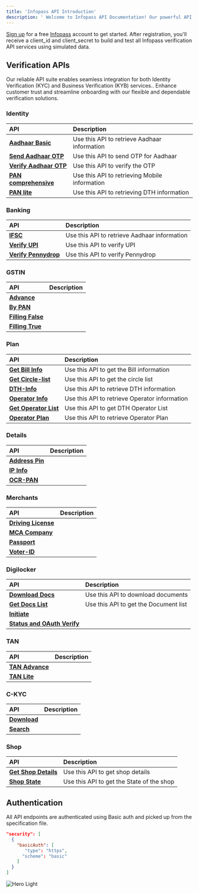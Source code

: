 ```yaml
---
title: 'Infopass API Introduction'
description: ' Welcome to Infopass API Documentation! Our powerful API suite is designed to streamline and enhance your verification processes'
---
```



<Note>

[Sign up](https://auth.enginify.in/signup) for a free [Infopass](https://infopass.in) account to get started. After registration, you'll receive a client_id and client_secret to build and test all Infopass verification API services using simulated data.

</Note>

## Verification APIs

Our reliable API suite enables seamless integration for both Identity Verification (KYC) and Business Verification (KYB) services.. Enhance customer trust and streamline onboarding with our flexible and dependable verification solutions.

### Identity 

| API                                                                           | Description                                     |
| :---------------------------------------------------------------------------- | :---------------------------------------------- |
| <a href="/api-reference/infopass-api/endpoint/identity/aadhar-basic">**Aadhaar Basic**</a> | Use this API to retrieve Aadhaar information  |
| <a href="/api-reference/infopass-api/endpoint/identity/aadhar-otp-send">**Send Aadhaar OTP**</a>| Use this API to send OTP for Aadhaar  |
| <a href="/api-reference/infopass-api/endpoint/identity/aadhar-otp-verify">**Verify Aadhaar OTP**</a> | Use this API to verify the OTP |
| <a href="/api-reference/infopass-api/endpoint/identity/pan-comprehensive">**PAN comprehensive**</a> | Use this API to retrieving Mobile information |
| <a href="/api-reference/infopass-api/endpoint/identity/pan-lite">**PAN lite**</a> | Use this API to retrieving DTH information |

### Banking 

| API                                                                           | Description                                     |
| :---------------------------------------------------------------------------- | :---------------------------------------------- |
| <a href="/api-reference/infopass-api/endpoint/bank/ifsc-details">**IFSC**</a> | Use this API to retrieve Aadhaar information  |
| <a href="/api-reference/infopass-api/endpoint/bank/upi-verification">**Verify UPI**</a>| Use this API to verify UPI  |
| <a href="/api-reference/infopass-api/endpoint/bank/verification-pennydrop">**Verify Pennydrop**</a> | Use this API to verify Pennydrop |

### GSTIN 

| API                                                                           | Description                                     |
| :---------------------------------------------------------------------------- | :---------------------------------------------- |
| <a href="/api-reference/infopass-api/endpoint/gstin/advance">**Advance**</a> |   |
| <a href="/api-reference/infopass-api/endpoint/gstin/by-pan">**By PAN**</a>|  |
| <a href="/api-reference/infopass-api/endpoint/gstin/filling-false">**Filling False**</a> |  |
| <a href="/api-reference/infopass-api/endpoint/gstin/filling-true">**Filling True**</a> |  |

### Plan 

| API                                                                           | Description                                     |
| :---------------------------------------------------------------------------- | :---------------------------------------------- |
| <a href="/api-reference/infopass-api/endpoint/plan/bill-info">**Get Bill Info**</a> | Use this API to get the Bill information |
| <a href="/api-reference/infopass-api/endpoint/plan/circle-list">**Get Circle-list**</a>| Use this API to get the circle list  |
| <a href="/api-reference/infopass-api/endpoint/plan/dth-info">**DTH-Info**</a> | Use this API to retrieve DTH information |
| <a href="/api-reference/infopass-api/endpoint/plan/operator-info">**Operator Info**</a> | Use this API to retrieve Operator information |
| <a href="/api-reference/infopass-api/endpoint/plan/operator-list">**Get Operator List**</a> | Use this API to get DTH Operator List |
| <a href="/api-reference/infopass-api/endpoint/plan/operator-plan">**Operator Plan**</a> | Use this API to retrieve Operator Plan |

### Details 

| API                                                                           | Description                                     |
| :---------------------------------------------------------------------------- | :---------------------------------------------- |
| <a href="/api-reference/infopass-api/endpoint/details/address-pin">**Address Pin**</a> | |
| <a href="/api-reference/infopass-api/endpoint/details/ip-info">**IP Info**</a>|  |
| <a href="/api-reference/infopass-api/endpoint/details/ocr-pan">**OCR-PAN**</a> ||

### Merchants 

| API                                                                           | Description                                     |
| :---------------------------------------------------------------------------- | :---------------------------------------------- |
| <a href="/api-reference/infopass-api/endpoint/merchants/dl">**Driving License**</a> | |
| <a href="/api-reference/infopass-api/endpoint/merchants/mca-company">**MCA Company**</a>|  |
| <a href="/api-reference/infopass-api/endpoint/merchants/passport">**Passport**</a> ||
| <a href="/api-reference/infopass-api/endpoint/merchants/voter-id">**Voter-ID**</a> ||

### Digilocker 

| API                                                                           | Description                                     |
| :---------------------------------------------------------------------------- | :---------------------------------------------- |
| <a href="/api-reference/infopass-api/endpoint/digilocker/docs-download">**Download Docs**</a> | Use this API to download documents |
| <a href="/api-reference/infopass-api/endpoint/digilocker/docs-list">**Get Docs List**</a>| Use this API to get the Document list |
| <a href="/api-reference/infopass-api/endpoint/digilocker/initiate">**Initiate**</a> ||
| <a href="/api-reference/infopass-api/endpoint/digilocker/status-and-verify">**Status and OAuth Verify**</a> ||

### TAN 

| API                                                                           | Description                                     |
| :---------------------------------------------------------------------------- | :---------------------------------------------- |
| <a href="/api-reference/infopass-api/endpoint/tan/advance">**TAN Advance**</a> | |
| <a href="/api-reference/infopass-api/endpoint/merchants/tan/lite">**TAN Lite**</a>|  |

### C-KYC 

| API                                                                           | Description                                     |
| :---------------------------------------------------------------------------- | :---------------------------------------------- |
| <a href="/api-reference/infopass-api/endpoint/ckyc/download">**Download**</a> | |
| <a href="/api-reference/infopass-api/endpoint/ckyc/search/">**Search**</a>|  |

### Shop 

| API                                                                           | Description                                     |
| :---------------------------------------------------------------------------- | :---------------------------------------------- |
| <a href="/api-reference/infopass-api/endpoint/shop/deails">**Get Shop Details**</a> | Use this API to get shop details |
| <a href="/api-reference/infopass-api/endpoint/shop/state">**Shop State**</a>| Use this API to get the State of the shop |

## Authentication 

All API endpoints are authenticated using Basic auth and picked up from the specification file.

```json
"security": [
  {
    "basicAuth": [
       "type": "https",
      "scheme": "basic"
    ]
  }
]
```
<img
  src="/images/auth.png"
  alt="Hero Light"
/>
